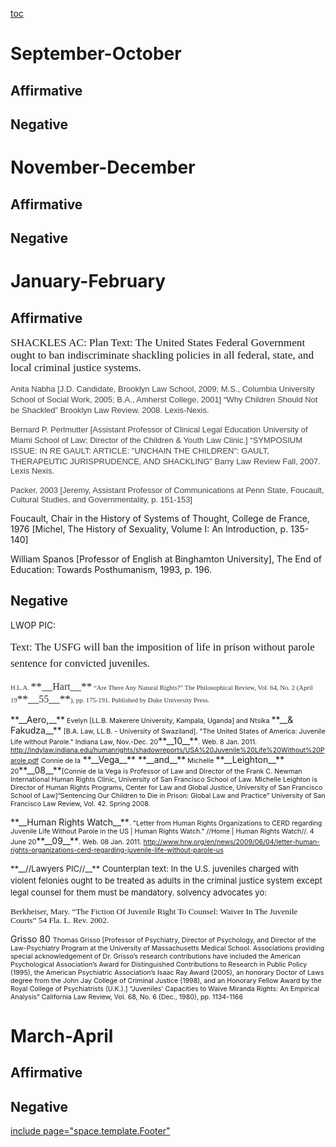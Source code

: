 [[toc]]
=September-October= 
==Affirmative== 
==Negative== 

=November-December= 
==Affirmative== 
==Negative== 

=January-February= 
==Affirmative== 
<span style="font-family: 'Times New Roman'; font-size: 13pt;">SHACKLES AC:</span>
<span style="font-family: 'Times New Roman'; font-size: 13pt;">Plan Text: The United States Federal Government ought to ban indiscriminate shackling policies in all federal, state, and local criminal justice systems.</span>

<span style="border-collapse: collapse; color: #444444; font-family: arial,sans-serif; font-size: 13px; line-height: normal;">Anita Nabha [J.D. Candidate, Brooklyn Law School, 2009; M.S., Columbia</span>
<span style="border-collapse: collapse; color: #444444; font-family: arial,sans-serif; font-size: 13px; line-height: normal;"> University School of Social Work, 2005; B.A., Amherst College, 2001]</span>
<span style="border-collapse: collapse; color: #444444; font-family: arial,sans-serif; font-size: 13px; line-height: normal;"> “Why Children Should Not be Shackled” Brooklyn Law Review. 2008.</span>
<span style="border-collapse: collapse; color: #444444; font-family: arial,sans-serif; font-size: 13px; line-height: normal;"> Lexis-Nexis.</span>


<span style="border-collapse: collapse; color: #444444; font-family: arial,sans-serif; font-size: 13px; line-height: normal;"> Bernard P. Perlmutter [Assistant Professor of Clinical Legal Education</span>
<span style="border-collapse: collapse; color: #444444; font-family: arial,sans-serif; font-size: 13px; line-height: normal;"> University of Miami School of Law; Director of the Children & Youth</span>
<span style="border-collapse: collapse; color: #444444; font-family: arial,sans-serif; font-size: 13px; line-height: normal;"> Law Clinic.] “SYMPOSIUM ISSUE: IN RE GAULT: ARTICLE: "UNCHAIN THE</span>
<span style="border-collapse: collapse; color: #444444; font-family: arial,sans-serif; font-size: 13px; line-height: normal;"> CHILDREN": GAULT, THERAPEUTIC JURISPRUDENCE, AND SHACKLING” Barry Law</span>
<span style="border-collapse: collapse; color: #444444; font-family: arial,sans-serif; font-size: 13px; line-height: normal;"> Review Fall, 2007. Lexis Nexis.</span>


<span style="border-collapse: collapse; color: #444444; font-family: arial,sans-serif; font-size: 13px; line-height: normal; margin: 0px; padding: 0px;">Packer, 2003 [Jeremy, Assistant Professor of Communications at Penn</span>
<span style="border-collapse: collapse; color: #444444; font-family: arial,sans-serif; font-size: 13px; line-height: normal; margin: 0px; padding: 0px;"> State, Foucault, Cultural Studies, and Governmentality, p. 151-153]</span>


Foucault, Chair in the History of Systems of Thought, College de
France, 1976 [Michel, The History of Sexuality, Volume I: An
Introduction, p. 135-140]

William Spanos [Professor of English at Binghamton University], The
End of Education: Towards Posthumanism, 1993, p. 196.


==Negative== 
LWOP PIC:

<span style="font-family: 'Times New Roman',helvetica,sans-serif; font-size: 17px; line-height: 26px;">Text: The USFG will ban the imposition of life in prison without parole sentence for convicted juveniles.</span>

<span style="font-family: 'Times New Roman'; font-size: 13pt;"><span style="color: #333333; font-family: 'Times New Roman'; font-size: 8pt;">H.L.A. </span>**__<span style="color: #333333; font-family: 'Times New Roman'; font-size: 12pt;">Hart</span>__**<span style="color: #333333; font-family: 'Times New Roman'; font-size: 8pt;"> “Are There Any Natural Rights?” The Philosophical Review, Vol. 64, No. 2 (April 19</span>**__<span style="color: #333333; font-family: 'Times New Roman'; font-size: 12pt;">55</span>__**<span style="color: #333333; font-family: 'Times New Roman'; font-size: 8pt;">), pp. 175-191. Published by Duke University Press.</span></span>


<span style="margin-bottom: 10.0pt;">**__Aero,__**<span style="font-size: 8pt;"> Evelyn [LL.B. Makerere University, Kampala, Uganda] and Ntsika </span>**__& Fakudza__**<span style="font-size: 8pt;"> [B.A. Law, LL.B. - University of Swaziland]. "The United States of America: Juvenile Life without Parole." Indiana Law, Nov.-Dec. 20</span>**__10__**<span style="font-size: 8pt;">. Web. 8 Jan. 2011. [[http://indylaw.indiana.edu/humanrights/shadowreports/USA%20Juvenile%20Life%20Without%20Parole.pdf]]</span></span>
<span style="margin-bottom: 10.0pt;"><span style="font-size: 8pt;">Connie de la</span> **__Vega__** **__and__**<span style="font-size: 8pt;"> Michelle </span>**__Leighton__**<span style="font-size: 8pt;"> 20</span>**__08__**<span style="font-size: 8pt;">[Connie de la Vega is Professor of Law and Director of the Frank C. Newman International Human Rights Clinic, University of San Francisco School of Law. Michelle Leighton is Director of Human Rights Programs, Center for Law and Global Justice, University of San Francisco School of Law]“Sentencing Our Children to Die in Prison: Global Law and Practice” University of San Francisco Law Review, Vol. 42. Spring 2008.</span></span>

<span style="margin-bottom: 13pt;">**__Human Rights Watch__**<span style="font-size: 8pt;">. "Letter from Human Rights Organizations to CERD regarding Juvenile Life Without Parole in the US | Human Rights Watch." //Home | Human Rights Watch//. 4 June 20</span>**__09__**<span style="font-size: 8pt;">. Web. 08 Jan. 2011. [[http://www.hrw.org/en/news/2009/06/04/letter-human-rights-organizations-cerd-regarding-juvenile-life-without-parole-us]]</span></span>


<span style="font-size: 8pt; margin-bottom: 13pt;"><span style="font-size: 13px; line-height: 19px;">**__//Lawyers PIC//__**
Counterplan text: In the U.S. juveniles charged with violent felonies ought to be treated as adults in the criminal justice system except legal counsel for them must be mandatory.
solvency advocates yo:

<span style="font-family: 'Times New Roman',serif; font-size: 10pt; line-height: 14px; margin-right: -0.7in;">Berkheiser, Mary. “The Fiction Of Juvenile Right To Counsel: Waiver In The Juvenile Courts” 54 Fla. L. Rev. 2002.</span>

<span class="LDDebateCard">Grisso 80</span> <span class="LDDebateCut"><span style="font-size: 8pt;">Thomas Grisso [Professor of Psychiatry, Director of Psychology, and Director of the Law-Psychiatry Program at the University of Massachusetts Medical School. Associations providing special acknowledgement of Dr. Grisso’s research contributions have included the American Psychological Association’s Award for Distinguished Contributions to Research in Public Policy (1995), the American Psychiatric Association’s Isaac Ray Award (2005), an honorary Doctor of Laws degree from the John Jay College of Criminal Justice (1998), and an Honorary Fellow Award by the Royal College of Psychiatrists (U.K.).] “Juveniles' Capacities to Waive Miranda Rights: An Empirical Analysis” California Law Review, Vol. 68, No. 6 (Dec., 1980), pp. 1134-1166</span></span></span></span>


=March-April= 
==Affirmative== 
==Negative== 

[[include page="space.template.Footer"]]
